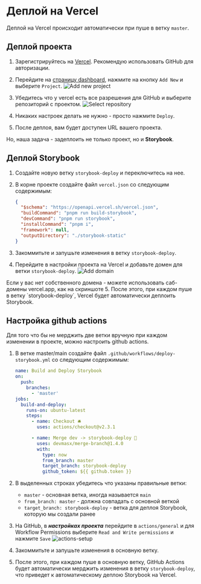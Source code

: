 
# Деплой на Vercel

Деплой на Vercel происходит автоматически при пуше в ветку `master`.

## Деплой проекта

1. Зарегистрируйтесь на [Vercel](https://vercel.com/signup).
   Рекомендую использовать GitHub для авторизации.

2. Перейдите на [страницу dashboard](https://vercel.com/dashboard), нажмите на кнопку `Add New` и выберите `Project`.
   ![Add new project](./images/vercel-new-project.png)

3. Убедитесь что у vercel есть все разрешения для GitHub и выберите репозиторий с проектом.
   ![Select repository](./images/vercel-select-repository.png)

4. Никаких настроек делать не нужно - просто нажмите `Deploy`.

5. После деплоя, вам будет доступен URL вашего проекта.

Но, наша задача - задеплоить не только проект, но и **Storybook**.

## Деплой Storybook

1. Создайте новую ветку `storybook-deploy` и переключитесь на нее.

2. В корне проекте создайте файл `vercel.json` со следующим содержимым:

   ```json filename="vercel.json"
   {
     "$schema": "https://openapi.vercel.sh/vercel.json",
     "buildCommand": "pnpm run build-storybook",
     "devCommand": "pnpm run storybook",
     "installCommand": "pnpm i",
     "framework": null,
     "outputDirectory": "./storybook-static"
   }
   ```

3. Закоммитьте и запушьте изменения в ветку `storybook-deploy`.

4. Перейдите в настройки проекта на Vercel и добавьте домен для ветки `storybook-deploy`.
   ![Add domain](./images/add-domain.png)

<Callout>
  Если у вас нет собственного домена - можете использовать саб-домены vercel.app, как на скриншоте
</Callout>
5. После этого, при каждом пуше в ветку `storybook-deploy`, Vercel будет автоматически деплоить Storybook.

## Настройка github actions

Для того что бы не мерджить две ветки вручную при каждом изменении в проекте, можно настроить github actions.

1. В ветке master/main создайте файл `.github/workflows/deploy-storybook.yml` со следующим содержимым:

   ```yml filename=".github/workflows/deploy-storybook.yml" showLineNumbers {5,17,18}
   name: Build and Deploy Storybook
   on:
     push:
       branches:
         - 'master'
   jobs:
     build-and-deploy:
       runs-on: ubuntu-latest
       steps:
         - name: Checkout 🛎️
           uses: actions/checkout@v2.3.1

         - name: Merge dev -> storybook-deploy 🚀
           uses: devmasx/merge-branch@1.4.0
           with:
             type: now
             from_branch: master
             target_branch: storybook-deploy
             github_token: ${{ github.token }}
   ```

2. В выделенных строках убедитесь что указаны правильные ветки:

   - `master` - основная ветка, иногда называется `main`
   - `from_branch: master` - должна совпадать с основной веткой
   - `target_branch: storybook-deploy` - ветка для деплоя Storybook, которую мы создали ранее

3. На GitHub, в **_настройках проекта_** перейдите в `actions/general` и для Workflow Permissions выберите `Read and Write permissions` и нажмите `Save`
   ![actions-setup](./images/workflow-permissions.png)

4. Закоммитьте и запушьте изменения в основную ветку.

5. После этого, при каждом пуше в основную ветку, GitHub Actions будет автоматически мерджить изменения в ветку `storybook-deploy`, что приведет к автоматическому деплою Storybook на Vercel.

